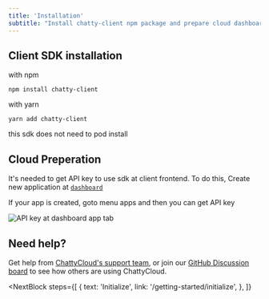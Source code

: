 ```yaml
---
title: 'Installation'
subtitle: "Install chatty-client npm package and prepare cloud dashboard"
---
```


## Client SDK installation

with npm
```npm
npm install chatty-client
```

with yarn
```yarn
yarn add chatty-client
```

<InfoBlock type="note">
  this sdk does not need to pod install
</InfoBlock>


## Cloud Preperation

It's needed to get API key to use sdk at client frontend. To do this, Create new application at [`dashboard`](http://dashboard.chatty-cloud.com)

If your app is created, goto menu apps and then you can get API key


![API key at dashboard app tab](/img/docs/dashboard-apikey.png)




## Need help?

Get help from [ChattyCloud's support team](https://www.chatty-cloud.com/support), or join our [GitHub Discussion board](https://github.com/chatty-cloud/beta/discussions) to see how others are using ChattyCloud.

<NextBlock
  steps={[
    {
      text: 'Initialize',
      link: '/getting-started/initialize',
    },
  ]}
></NextBlock>

